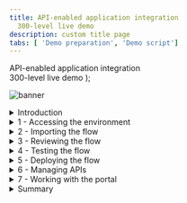 ```yaml
---
title: API-enabled application integration
  300-level live demo
description: custom title page
tabs: [ 'Demo preparation', 'Demo script']
---
```


  <span>
    API-enabled application integration <br /> 300-level live demo
  </span>
);

![banner](./images/300-integration-script-github-banner.jpg)

<details>
<summary>Introduction</summary>
<br/>
  Automating customer interactions can remove manual steps, data entry into multiple different applications, and potential errors and delays – all of which are additional costs to your business. This demo automates a series of steps to: obtain and validate input information from a customer with a concern, open a case in Salesforce, attach the incoming information to the case, analyze the tone of the situation, and respond to the customer with the case number and expected date for resolution.<br/><br/>To automate this customer interaction, we will use both APIs and integrations to back-end applications. The demo scenario is related to a car repair, but this is just an example. The same techniques are applicable to your environment in support of your customers.<br/><br/>Let’s get started!
<br/><br/>

(Demo slides [here](./slides.pptx).)

</details>

<details>
<summary>1 - Accessing the environment</summary>

<br/>

| **1.1 - Log into Cloud Pak for Integration** |   |
| :---         | :--- |
| **Action**             | Open Cloud Pak for Integration and click **IBM provided credentials (admin only)** and **Log in** with your admin user and password. |
| **Narration**      | Let’s see IBM Cloud Pak for Integration in action. Here I have a cloud version of the product on IBM Cloud. We will log in here. |

![login1](./images/demoscript-login1.png)<!-- .element height="60%" width="60%" -->
![login2](./images/demoscript-login2.png)

| **1.2 - Cloud Pak for Integration home screen** |   |
| :---         | :--- |
| **Action**             | Show the home screen and click on **Integration Capabilities**. |
| **Narration**      | Welcome to IBM Cloud Pak for Integration! We’re now at the home screen showing all the capabilities of the pak, brought together in one place. Specialized integration capabilities for API management, application integration, messaging and more, are built on top of powerful automation services. Let’s see the integration capabilities available.|

**Screenshot**
![home](./images/demoscript-home.png)

| **1.3 Integration capabilities** |   |
| :---         | :--- |
| **Action**             | Show the integration capabilities page and open the Designer (**ace-designer-demo**). |
  | **Narration**      | As you can see, through a single interface you are able to access all the integration capabilities your team needs. Including API management, application integration, enterprise messaging, events, and high-speed transfer. In this demo to automate customer interactions with our company we will use App Connect for application integration, API Connect for API management, and the asset repository as our centralized hub for allowing our teams to work together with integration assets.<br/><br/>Let’s open our App Connect Designer. |

**Screenshot**
![integration capabilities](./images/demoscript-integration.png)

</details>

<details>
<summary>2 - Importing the flow</summary>

<br/>

| **2.1 - Create from an asset** |   |
| :---         | :--- |
| **Action**             | Click **Create from an Asset**. |
| **Narration**      |  We are in the designer tooling. This is where we can create all our API integration flows and manage our connectivity to services and endpoints. Since we are just starting, there is nothing to see yet. Let’s build some integration logic and see how simple to create our flow from the Asset Repository. |

**Screenshot**
![import1](./images/demoscript-createfromasset.png)

| **2.2 - Select an asset** |   |
| :---         | :--- |
| **Action**             | Click on the **+** sign to the right on the **Car Insurance Cognitive API Lab Short V2**. |
  | **Narration**      | We have a flow stored in the Asset Repository. Let’s use it to simplify our demonstration.|

**Screenshot**
![import2](./images/demoscript-select-asset.png)

</details>

<details>
<summary>3 - Reviewing the flow</summary>

<br/>

| **3.1 - Review properties** |   |
| :---         | :--- |
| **Action**             | Show the **Properties view** and click on **Operations** |
  | **Narration**      | The designer builds your API for you – you don’t need to worry about OpenAPI specs or Swagger editors – it’s all built in. These are the fields we are going to use for our API. Note that we tell our API which field is the key – in our case, CaseReference.|

**Screenshot**
![review1](./images/demoscript-review-props.png)

<br/>

| **3.2 - Review operations** |   |
| :---         | :--- |
| **Action**             | Show the **Operations view** and click on **Edit flow** |
  | **Narration**      | In the Operations view are the actions that the API exposes along with the data. In this demo, we’re going to build just one operation: “Create Car Repair Claim”.  We can add more later if we wish. Let’s check the flow logic. |

**Screenshot**
![review2](./images/demoscript-operations.png)

<br/>

| **3.3 - Review the flow** |   |
| :---         | :--- |
| **Action**             | Initially **close** the Request dialog. Explain the Flow and Scroll through all of the connectors in the flow. After that, open the **Request** again, by clicking the first step of the flow. |
  | **Narration**      | Here we have our demo flow. In the designer flow editor, we can edit and change our flow. We are a car repair company that wants to create an API that will enable customers to send us photos of their cars along with descriptions of what needs to be done with them. With this information, we will create a case in Salesforce while using Watson to analyze if the customer is angry or upset. Let’s explore our flow in detail. |

**Screenshot**
![review2](./images/demoscript-review-flow.png)

<br/>

| **3.4 - Review request** |   |
| :---         | :--- |
| **Action**             | Show the **Request** dialog (1). Click to *open* the **if** step (2). |
  | **Narration**      | Our flow starts by receiving the customer’s car repair request with photo via an API. Designer automatically creates an API “request” and “response” for your API flow.|

**Screenshot**
![review3](./images/demoscript-review-request.png)

<br/>

| **3.5 - Validating the photo** |   |
| :---         | :--- |
| **Action**             | Explore the *if* step (1) and click on **Salesforce Connector - Retrieve contacts** (2). |
  | **Narration**      | Second, we validate the photo. We have a simple "if" statement that checks if the PhotoOfCar is empty. |

**Screenshot**
![review5](./images/demoscript-review-if.png)

<br/>

| **3.6 - Retrieve contacts** |   |
| :---         | :--- |
| **Action**             | Explore the **Salesforce Connector - Retrieve contacts** (1). |

**Screenshot**
![contacts1](./images/demoscript-contacts1.png)

| **Action**             | Change the contact **Full Name** to **Andrew Young** (2). **Test** the connection (3). |

**Screenshot**
![contacts2](./images/demoscript-contacts2.png)
<br/>
| **Action**             |  Change the contact **Full Name** back to Andy Young (4). **Test** again. (5). Open **View details**. (6). |

**Screenshot**
[contacts2](./images/demoscript-contacts3.png)

| **Action**             | On the **Output**, open the **Contact1** object. (7). |

**Screenshot**
![contacts2](./images/demoscript-contacts4.png)

| **Action**             | **Close** all the dialog tabs. Click on the **Salesforce – Create case node** (8). |***

**Screenshot**
![contacts2](./images/demoscript-contacts5.png)

| **Narration**      | Third, we use a connector to create a case in Salesforce with the data from the API. This case is where we store the details and progress of our repair. We are using a hard-coded contact name: ‘Andy Young’. He’s the contact for the insurance company that sends customers. Salesforce Developer Accounts have a prepopulated set of data that you can use to test. ‘Andy Young’ is one of those prepopulated contacts. Let’s test our connection with Salesforce. Let me change the contact to Andrew Young and test the connection.<br/><br/> The test shows that we don’t have an Andrew Young. Let’s change it back to Andy Young and test again. We now receive a successful response. This proves that our connection is working. Let’s check the details. Here we can see the output returned from Salesforce, including the Contact ID. |

<br/>

| **3.7 - Create a case** |   |
| :---         | :--- |
| **Action**             | Explore the **Salesforce – Create case node**. **Close** the Salesforce connector dialog. Open the **Salesforce - Create Attachment** node. |
  | **Narration**      | Now that we have the ID that we need, let’s create our Salesforce case. Note that we just re-use the same Salesforce connector but with a different operation and data. Here we can see that our contact ID comes from the previous ‘retrieve contact’ Salesforce Call. The name and email address come from the API request. The connector ‘knows’ that fields like ‘Case Type’ have a limited number of values in Salesforce – so it automatically converts them into pull-down lists of values you can choose. |

**Screenshot**
![review7](./images/demoscript-review-Salesforce-createcase.png)

<br/>

| **3.8 - Create an attachment** |   |
| :---         | :--- |
| **Action**             | Explore the *Salesforce – Create attachment node* (1). **Close** the Salesforce connector dialog. Open the **IBM Watson Tone Analyzer** node (2). |
  | **Narration**      | To add a photograph, we need to create a Salesforce attachment. That will be easy, since we just use the connector again. Note that we use the case ID that is a returned value from the ‘Create Case’ connector call, which is kept in the flow automatically. We send the PhotoOfCar as a base64 string and we tell Salesforce that the content type is image/jpeg. |

**Screenshot**
![review8](./images/demoscript-review-attachment.png)

<br/>

| **3.9 - Analyze the description** |   |
| :---         | :--- |
| **Action**             | Explore the **Watson Tone Analyzer** connector (1). **Close** the Tone Analyzer connector dialog. Open the **Salesforce - Create case comment** (2). |
  | **Narration**      | Here, the Watson Tone Analyzer service analyzes the tone of the information provided by the customer. This can identify if the customer is angry or upset, allowing us to better tailor our response. |

**Screenshot**
![review9](./images/demoscript-review-analyzer.png)

<br/>

| **3.10 - Create case comment** |   |
| :---         | :--- |
| **Action**             | Explore the **Salesforce – Create case comment** node (1). Close the Salesforce connector dialog. Open the **Response**. (2) |
  | **Narration**      | Now we’ll add a comment to the case with the Salesforce connector and supply the tone name returned from Watson into the body of the comment. |

**Screenshots**
![review10](./images/demoscript-review-comment.png)

<br/>

| **3.11 - Responding to the customer** |   |
| :---         | :--- |
| **Action**             | Explore the **Response** dialog (1). Click **Done** (2). |
  | **Narration**      | Here we have the response that we submit to the customer after the API call. This response includes their Salesforce case reference for future enquiries, an estimate of how long it will take to repair, and also how much it will cost. Now that we've built the flow, let’s start it! |

**Screenshot**
![review11](./images/demoscript-review-response.png)

</details>

<details>

<summary>4 - Testing the flow</summary>

<br/>

| **4.1 - Starting the flow** |   |
| :---         | :--- |
| **Action**             | Click **Start API** on the *three dot menu* at the top right |
  | **Narration**      | Now that we’ve looked at the integration flow, let’s start it up. When our flow is running, we need to test it.  |

**Screenshot**
![](./images/demoscript-start-flow.png)

<br/>

| **4.2 - Setting environment variables** |   |
| :---         | :--- |
| **Action**             | Open the **Test** tab (1). Copy the **Endpoint URL** (2). |

**Screenshot**
![](./images/demoscript-variables0.png)

| **Action**             | Open **POST /CarRepairClaim** (3). Open **Try it** (4).  Copy the **Username** (5) and **Password** (6).

**Screenshot**
![](./images/demoscript-variables1.png)

| **Action**             | In your script folder, on **terminal** window, **edit** the **00-variables** file (e.g.: *vi 00-variables*) and update the **BASEPATH** (7), **USERNAME** (8) and **PASSWORD** (9). |

**Screenshot**
![](./images/demoscript-variables2.png)

| **Action**             |  Execute **source exportVariables.sh** (10) |

**Screenshot**
![](./images/demoscript-variables3.png)

| **Narration**      | Now that we’ve built our API, we need to test it. APIs can be tested in various ways, and we will performe three different tests: one in the designer tool now; another when our API is deployed to the Cloud Pak App Connect Runtime; and a final test that will call through a gateway. Since we’re using base64 pictures, for simplicity and speed we will use simple curl scripts so that we can call the APIs from the command line.<br/><br/> Before we execute the script to call our API, we need to configure our script to point to our environment. To get the credentials for the designer, we go to the ‘Manage’ tab in designer. Now, let’s change our variable files to use these credentials.  Let’s export these variables. |

<br/>

| **4.3 - Running the test** |   |
| :---         | :--- |
| **Action**             | Edit the **demotestcar.sh** script (1). |

**Screenshot**
![](./images/demoscript-car-running1.png)

| **Action**             | Explore and close the file. Execute **./demotestcar.sh** (2). |

**Screenshot** ![](./images/demoscript-car-running2.png)

| **Narration**      | It's time to run the script. Checking the script, we can see that we have a simple curl command that calls our API, passing the user and password. Our data request is JSON with all the information about the case, including a picture with a Subaru SUV. When it is ready, we run this script. We received the expected response with the case information. |

<br/>

| **4.4 - Checking Salesforce** |   |
| :---         | :--- |
| **Action**             | Open the **Salesforce Dev Account** site (1). On the **App Launcher** menu, search for **Cases** (2). |

| **Action**             | Open the **Cases** page (3). On *Cases* view, open the latest **Car Breakdown case** (4). Explore all fields, including picture and Watson analysis (5).  |

**Screenshot**
![Salesforce-check1](./images/demoscript-Salesforce-check1.png)

**Screenshot**
![](./images/demoscript-Salesforce-check2.png)

**Screenshot**
![](./images/demoscript-Salesforce-check3.png)

  | **Narration**      | Let’s check our Salesforce system to see if we have a new case. Let’s open the Cases page. In the Recently Viewed section, we can check all open cases. Here we have our case with all the information, including the picture and the Watson tone analysis. With this information, our customer relationship team can support our customer.  |

</details>

<details>

<summary>5 - Deploying the flow</summary>

<br/>

| **5.1 - Export the BAR file** |   |
| :---         | :--- |
| **Action**             | Into the **Designer Dashboard** (1), click the **menu** (2) and click **Export** (3). |

**Screenshot**
![](./images/demoscript-export-bar1.png)

| **Action**             | Select **Runtime flow asset (BAR)** (4) and click **Export** (5).  |

**Screenshot**
![](./images/demoscript-export-bar2.png)

| **Narration**      | To deploy the flow to an integration server, you must export it as a BAR file. All the configuration settings, other than the connection credentials for your accounts, are preserved in the exported archive. Let’s export an executable BAR file. From the dashboard, locate the flow, open its menu, and then click Export. When you export a flow, you can choose to export its configuration as a YAML or BAR file, or as an OpenAPI document. In our case, we export as a BAR File. |

<br/>

| **5.2 - Import the BAR file** |   |
| :---         | :--- |
| **Action**             | Open the **Main Menu** (1), and click **Run > Integrations** (2). |

**Screenshot**
![](./images/demoscript-import-bar1.png)

| **Action**             | Click **Create a server** (3). |

**Screenshot**
![](./images/demoscript-import-bar2.png)

| **Action**             | Select **Quick start designer integration** (4) and click **Next** (5). |

**Screenshot**
![](./images/demoscript-import-bar3.png)

| **Action**             | **Upload the BAR** file (6) and click **Next** (7). |

**Screenshot**
![](./images/demoscript-import-bar4.png)

| **Action**             | Select **ace-designerdemo-designer-acc** (8) and click **Next** (9). |

**Screenshot**
![](./images/demoscript-import-bar5.png)

| **Action**             | Enter a **name** for our integration server (10). Set **Enable Operations Dashboard tracing** to **On** (11). Enter **cp4i** as *Operations Dashboard namespace (12). Click **Create** (13)   |

**Screenshot**
![](./images/demoscript-import-bar6.png)|

| **Narration**      | Now, let’s open the App Connect Dashboard and create a new server. We need to create an integration server to run our integration. An integration server is a Kubernetes pod which has the containers needed to run our BAR file. We need to select the kind of tooling we used to build the integration. We used the Designer. So, we just need to upload the BAR file that we exported from designer. And here we choose which configurations we want. Here we enter the information that we want for our Integration server. Let’s create it! |

<br/>

| **5.3 - Verify the server** |   |
| :---         | :--- |
| **Action**             | Click on our **Integration Server** (1). |

**Screenshot**
![](./images/demoscript-verify-server1.png)

| **Action**             | Open our **API Flow** (2). |

**Screenshot**
![](./images/demoscript-verify-server2.png)

| **Action**             | Explore the API details (3). |

**Screenshot**
![](./images/demoscript-verify-server3.png)

| **Narration**      | Now we have our new integration server. We need to wait some time for the pods to start. At this point, the integration is running on the Cloud Pak. Opening the server, we can see our API flow. And click again, we’ll drill down further and see our API details. We can see the REST operation, the base URL, and we can even download the OpenAPI document. |

<br/>

| **5.4 - Testing the flow in the runtime** |   |
| :---         | :--- |
| **Action**             | Copy the **Endpoint** (1). |

**Screenshot**
![](./images/demoscript-testing-runtime1.png)

| **Action**             | In your script folder, on **terminal** window, **edit** the **00-variables** file and update the **BASEPATH** (2). |

**Screenshot**
![](./images/demoscript-testing-runtime2.png)

| **Action**             | ***NOTE:remove the "/" from the end of the endpoint***. Execute **source exportVariables.sh** (3). |

**Screenshot**
![](./images/demoscript-testing-runtime3.png)

| **Action**             | Execute **./demotestcar.sh** (4). |

**Screenshot**
![](./images/demoscript-testing-runtime4.png)

| **Action**             | Check the **new case** in *Salesforce* (5).|

**Screenshot**
![](./images/demoscript-testing-runtime5.png)

  | **Narration**      | We’ll use the same scripts we used to test designer – we’ll just change the variables to point to the CP4I runtime. In the server, we can get the runtime information. Let’s update our variables file and export them again. Now, we just need to run our script again with the same request data. We can check the Salesforce cases page, and voilá here we have our new case created by calling the API in the Integration Runtime. |

</details>

<details>
<summary>6 - Managing APIs</summary>

<br/>

<br/>

| **6.1 - Download an OpenAPI Document** |   |
| :---         | :--- |
| **Action**             | Click **Download OpenAPI Document** link (1). |

**Screenshot**
![](./images/demoscript-download-openapi.png)

| **Actions**             | Open your YAML file with any editor and manually add **x-ibm-configuration: gateway: datapower-api-gateway** (2). |

**Screenshot**
![](./images/demoscript-download-openapi2.png)

| **Narration**      | We’ve created an application integration flow and successfully called it via a REST API call! Now, to make it accessible to the world, it’s important to add security around it. Let’s export our API to API Connect by downloading the OpenAPI document. |

<br/>

| **6.2 - Develop the API** |   |
| :---         | :--- |
| **Action**             | Open the **Menu** (1) and on **Run** (2) section, select **APIs** (3). |

**Screenshot**
![](./images/demoscript-develop-api1.png)

| **Action**             | If necessary, select the **ademo** instance (4). |

**Screenshot**
![](./images/demoscript-develop-api2.png)

| **Action**             | In the **API Connect** page, click **Common Services user registry** (5). |

**Screenshot**
![](./images/demoscript-develop-api3.png)

| **Action**             | Click **Develop APIs and Products** (6). |
<br/>

**Screenshot**
![](./images/demoscript-develop-api4.png)

| **Action**             | Click **Add**, then choose **API (from REST, GraphQL or SOAP)** from the drop-down menu (7). |

| **Action**             | Choose **From an existing OpenAPI service** (8) and click **Next** (9). |

**Screenshot**
![](./images/demoscript-develop-api5.png)

| **Action**             | Upload our **Car_Insurance..** YAML file (10) and click **Next** (11). |

**Screenshot**
![](./images/demoscript-develop-api6.png)

| **Action**             | Confirm the Info about API and click **Next** (12). |

**Screenshot**
![](./images/demoscript-develop-api7.png)

| **Action**             | Keep the security settings and click **Next** (13). |

**Screenshot**
![](./images/demoscript-develop-api8.png)

| **Action**             | Choose **From an existing OpenAPI service** (8) and click **Next** (9). Upload our **Car_Insurance..** YAML file (10) and click **Next** (11). Confirm the Info about API and click **Next** (12). Keep the security settings and click **Next** (13). |

**Action**
![](./images/demoscript-develop-api9.png)

**Action**
![](./images/demoscript-develop-api10.png)|

| **Narration**      | Now, let’s open our API Manager. Here, we add our API from an existing OpenAPI service by selecting our YAML file. We confirm the info about the API, keep the security settings. Our API with Client ID is created! |

<br/>

| **6.3 - Edit the API** |   |
| :---         | :--- |
| **Action**             | Click **Edit API** (1). |

**Screenshot**
![](./images/demoscript-edit-api1.png)

| **Action**             | Change to **Online** (2). |

**Screenshot**
![](./images/demoscript-edit-api2.png)

| **Action**             | Scroll down to **Base Path**. You’ll see the base path has a trailing slash at the end. **Remove** this (3). Click **Save** (4). Click **Test** (5). |

**Screenshot**
![](./images/demoscript-edit-api3.png)|

| **Narration**      | Let’s check our new API in API Manager. We will put our API online and test it. |

<br/>

| **6.4 - Test the API** |   |
| :---         | :--- |
| **Action**             | Copy the **POST URL** (remove */CarRepairClaim*) (1). Copy the **X-IBM-Client-Id** (2). |
<br/>**Screenshot**
![](./images/demoscript-test-apic1.png)


![](./images/demoscript-test-apic2.png)

| **Action**             | In your script folder, on **terminal** window, **edit** the **00-variables** file and update the **BASEPATH** and **CLIENTID** (3). |

**Screenshot**
![](./images/demoscript-test-apic3.png)

| **Action**             | Execute **source exportVariables.sh** (4). |

**Screenshot**
![](./images/demoscript-test-apic4.png) |

| **Action**             | Check the **new case** in **Salesforce**. |

| **Narration**      | We can use this page to test the API, but we will need to include the JSON body. Let’s use the test script that is ready. We just need to copy the new URL and the Client ID and update our script variables. |

<br/>

| **6.5 - Publish the API** |   |
| :---         | :--- |
| **Action**             | Open the **Menu** (1) and click **Publish** (2). |

**Screenshot**
![](./images/demoscript-publish-api1.png)

| **Action**             | Enter **Car Repair APIs** as **Product Title** (3). |

**Screenshot**
![](./images/demoscript-publish-api2.png)

| **Action**             | Select **Catalog for Demo use (ddd-demo-test-catalog)** and click **Publish** (4). |

**Screenshot**
![](./images/demoscript-publish-api3.png)

| **Action**             | See publish confirmation message (5). |

**Screenshot**
![](./images/demoscript-publish-api4.png)

| **Narration**      | We will make the API available to developers. To do so, the API must be included into an API product and then published to the catalog. A product dictates rate limits and API throttling. |

<br/>

| **6.6 - Adding a rate limiting plan** |   |
| :---         | :--- |
| **Action**             | Open the **Products** tab (1). Click on the **Car Repair APIs** product (2). |

**Screenshot**
![](./images/demoscript-rate-limit1.png)

| **Action**             | Click on **Plans** (3). Click **Add** (4). |

**Screenshot**
![](./images/demoscript-rate-limit2.png)

| **Action**             | Enter **gold plan** as **Title** (5). Change the **Rate Limits** to **100 Calls Per 1 minute** (6). Click **Save** (7). |

**Screenshot**
![](./images/demoscript-rate-limit3.png)

| **Action**             | Open the **Develop** page (8). |

**Screenshot**
![](./images/demoscript-rate-limit4.png)

| **Action**             | Back to the **Products** tab (9). Open the **Menu** and **Publish** the product (10). |

**Screenshot**
![](./images/demoscript-rate-limit5.png)

| **Action**             | Select the **Catalog for Demo use** (11). Click **Publish** (12). |

**Screenshot**
![](./images/demoscript-rate-limit6.png)

| **Action**             | Open the **Manage** section. (13), open the **Catalog for Demo use** section (14), and check the product's **State** and **Plans** (15).

**Screenshot**
![](./images/demoscript-rate-limit7.png) |

  | **Narration**      | Security is applied to APIs. Rate limiting is applied to either APIs or API products. Let’s assign a rate limit for the API Product. We just need to open our new product. Rate limiting is accomplished using plans. Let’s create a new gold plan with a specific rate limits.<br/><br/> We have now two plans, the gold and the default plan. We can have multiple plans for different consumers. For example, we can add approval steps for consumers when they sign up, or we can allocate them plans as a provider.<br/><br/> We now need to republish our product. You’ll be prompted for a catalog to publish to. We only have one gateway installed so we don’t need to worry about that. Just publish. |

</details>

<details>
<summary>7 - Working with the portal</summary>

<br/>

| **7.1 - Accessing the portal** |   |
| :---         | :--- |
| **Action**             | Open the **Catalog settings** (1). Click **Portal** (2). Copy the **Portal URL** (3). |

**Screenshot**
![](./images/demoscript-access-portal1.png)

| **Action**             | Open a new browser tab and access the portal URL. If you don't have a developer account click **Create account** to create it (4). |

**Screenshot**
![](./images/demoscript-access-portal2.png)

| **Action**             | Complete the registration (5). |

**Screenshot**
![](./images/demoscript-access-portal3.png)

| **Action**             |  **Sign in** (6). |

**Screenshot**
![](./images/demoscript-access-portal4.png)|

| **Narration**      | Now that we’ve published our API, we need to make sure that our API consumers can discover it and use it. Our portal allows potential API consumers to view the APIs, sign up and subscribe to plans in a self-service manner, test the APIs, download the **OpenAPI - Swagger documents** and more. Let’s get our portal URL and sign up as a consumer of our API using portal self-service.|

<br/>

| **7.2 - Create a new app** |   |
| :---         | :--- |
| **Action**             | Click **Create a new App** (1). |

**Screenshot**
![](./images/demoscript-new-app1.png)

| **Action**             | Enter **Car Repair Application** as **App Title** (2). Click **Save** (3). |

**Screenshot**
![](./images/demoscript-new-app2.png)

| **Action**             | On the credentials dialog, click **OK** (4). |

**Screenshot**
![](./images/demoscript-new-app3.png)

| **Action**             | On the **Subscription** tab, copy the client ID (5). |

**Screenshot**
![](./images/demoscript-new-app4.png)

| **Narration**      | As a consumer/developer, we’re going to create a new application in the portal. This will give us an API key, allowing us to call our APIs. We just need to give an application title and copy the API key and secret. |

<br/>

| **7.3 - Subscribe to the API** |   |
| :---         | :--- |
| **Action**             | Click **Why not browse the available APIs?** (1). |

**Screenshot**
![](./images/demoscript-subscription1.png)

| **Action**             | Click **Car Repair APIs 1.0.0** (2). |

**Screenshot**
![](./images/demoscript-subscription2.png)

| **Action**             | On **Gold Plan**, click **Subscribe** (3). |

**Screenshot**
![](./images/demoscript-subscription3.png)

| **Action**             | Select the **Car Repair Application** (4). |

**Screenshot**
![](./images/demoscript-subscription4.png)

| **Action**             | Confirm the subscription by clicking **Next** (5). |

**Screenshot**
![](./images/demoscript-subscription5.png)

| **Action**             | Click **Done** (6). |

**Screenshot**
![](./images/demoscript-subscription6.png)

  | **Narration**      | We haven't subscribed to any APIs, so let’s do it now. There’s only one API product to subscribe to in our demo, but normally there would be many. After we select our API product, we can see the plans available. Simply hover over each plan to get the limits.<br/><br/> We want to subscribe to the gold plan, but which application do we want to use to subscribe? We can have many applications but, in this demo, we’ve only created one. So, we just need to select the App that we created earlier and confirm our subscription. And done - we are subscribed to our API! |

<br/>

| **7.4 - Test the API** |   |
| :---         | :--- |
| **Action**             | Click on the **Car_Insurance API** itself (1). |

**Screenshot**
![](./images/demoscript-portal-test1.png)

| **Action**             | Copy the **Endpoint** (2). Open the **POST /CarRepairClaim** (3). |

**Screenshot**
![](./images/demoscript-portal-test2.png)

| **Action**             | Explore the **Example request** area (4). |

**Screenshot**
![](./images/demoscript-portal-test3.png)

| **Action**             | Open the **Try it** tab (5). |

**Screenshot**
![](./images/demoscript-portal-test4.png)

| **Action**             | Click **Generate** (6). Click **Send** (7).  |

**Screenshot**
![](./images/demoscript-portal-test5.png)

| **Action**             | Explore the **Response** (8).|

**Screenshot**
![](./images/demoscript-portal-test6.png)|

  | **Narration**      | We’re now back at the product screen, where we can explore our API. From the overview page, we can download the OpenAPI document and get the API endpoint. Note the portal has everything you need to call your API. It’s even generated clients in various languages for you to copy and paste into your calling application. You can try the API on the **Try it** area. Using the **Generate** button, the portal generates a request with random sample data for you. Now, let’s test it. We received a response, our API is running, and we’ve gone through the gateway to access it. |

<br/>

| **7.5 - Viewing your API statistics** |   |
| :---         | :--- |
| **Action**             | Click **Apps** on top menu (1). Click the **Car Repair APIs** (2). Explore the API stats (3). |

**Screenshot**
![](./images/demoscript-statistics1.png)

| **Action**             | Click the **Car Repair APIs** (2). |

**Screenshot**
![](./images/demoscript-statistics2.png)

| **Action**             | Explore the API stats (3). |

**Screenshot**
![](./images/demoscript-statistics3.png) |

  | **Narration**      | We can see our API statistics in the portal. We just need to select our app and we can see all the API calls, including any possible errors. If you make more calls, you’ll see larger statistic results. |

</details>

<details>
<summary>Summary</summary>

<br/>

| :---         | :--- |
| **Narration**      | Let’s summarize what we’ve done today. In the demo we: accessed the Cloud Pak for Integration environment and explored the capabilities; imported and reviewed the automated customer interactions integration flow; tested the flow; deployed the flow into the Cloud Pak runtime environment; managed access to the flow as an API and set up the security and rate limits; and demonstrated how a developer can use the API Portal to perform self-service consumption of the API.<br/><br/>From a business perspective we used APIs and application integrations to automate a series of steps to: obtain and validate input information from a customer with a concern, open a case in Salesforce, attach the incoming information to the case, analyze the tone of the situation, and respond to the customer with the case number and expected date for resolution. <br/><br/>The customer expressing a concern or needing assistance obtains rapid response to their interaction and the confidence that your business is handling their request.<br/><br/>(Demo slides [here](./slides.pptx). |

  </details>

